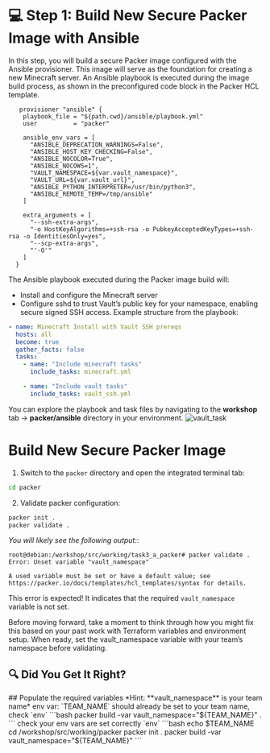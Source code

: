 # 💻 Step 1: Build New Secure Packer Image with Ansible

In this step, you will build a secure Packer image configured with the Ansible provisioner. This image will serve as the foundation for creating a new Minecraft server. An Ansible playbook is executed during the image build process, as shown in the preconfigured code block in the Packer HCL template.

```hcl
   provisioner "ansible" {
    playbook_file = "${path.cwd}/ansible/playbook.yml"
    user          = "packer"

    ansible_env_vars = [
      "ANSIBLE_DEPRECATION_WARNINGS=False",
      "ANSIBLE_HOST_KEY_CHECKING=False",
      "ANSIBLE_NOCOLOR=True",
      "ANSIBLE_NOCOWS=1",
      "VAULT_NAMESPACE=${var.vault_namespace}",
      "VAULT_URL=${var.vault_url}",
      "ANSIBLE_PYTHON_INTERPRETER=/usr/bin/python3",
      "ANSIBLE_REMOTE_TEMP=/tmp/ansible"
    ]

    extra_arguments = [
      "--ssh-extra-args",
      "-o HostKeyAlgorithms=+ssh-rsa -o PubkeyAcceptedKeyTypes=+ssh-rsa -o IdentitiesOnly=yes",
      "--scp-extra-args",
      "'-O'"
    ]
  }
```

The Ansible playbook executed during the Packer image build will:
- Install and configure the Minecraft server
- Configure sshd to trust Vault’s public key for your namespace, enabling secure signed SSH access.
Example structure from the playbook:
```yaml
- name: Minecraft Install with Vault SSH prereqs
  hosts: all
  become: true
  gather_facts: false
  tasks:
    - name: "Include minecraft tasks"
      include_tasks: minecraft.yml

    - name: "Include vault tasks"
      include_tasks: vault_ssh.yml
```
You can explore the playbook and task files by navigating to the **workshop** tab → **packer/ansible** directory in your environment.
![vault_task](/assets/task_3/ansible-task.png)

# Build New Secure Packer Image

1. Switch to the `packer` directory and open the integrated terminal tab: 
```bash
cd packer
```
2. Validate packer configuration:
```bash
packer init .
packer validate .
```
_You will likely see the following output:_:
```
root@debian:/workshop/src/working/task3_a_packer# packer validate .
Error: Unset variable "vault_namespace"

A used variable must be set or have a default value; see
https://packer.io/docs/templates/hcl_templates/syntax for details.
```
This error is expected!
It indicates that the required `vault_namespace` variable is not set.

Before moving forward, take a moment to think through how you might fix this based on your past work with Terraform variables and environment setup.
When ready, set the vault_namespace variable with your team’s namespace before validating.

## 🔍 Did You Get It Right?

<Task id="packer_build">
## Populate the required variables
*Hint: **vault_namespace** is your team name*
env var: `TEAM_NAME` should already be set to your team name, check `env`
```bash
packer build -var vault_namespace="${TEAM_NAME}" .
```
</Task>
<Solution title="Solution">
check your env vars are set correctly `env`
```bash
echo $TEAM_NAME
cd /workshop/src/working/packer
packer init .
packer build -var vault_namespace="${TEAM_NAME}"
```
</Solution>
